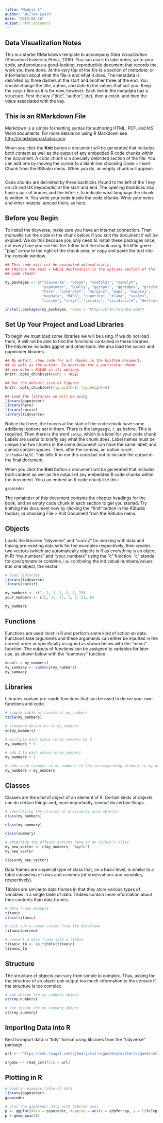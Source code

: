 ---
title: "Module 1"
author: "Willow Leach"
date: "2023-03-16"
output: html_document
---
   
## Data Visualization Notes

This is a starter RMarkdown template to accompany *Data Visualization* (Princeton University Press, 2019). You can use it to take notes, write your code, and produce a good-looking, reproducible document that records the work you have done. At the very top of the file is a section of *metadata*, or information about what the file is and what it does. The metadata is delimited by three dashes at the start and another three at the end. You should change the title, author, and date to the values that suit you. Keep the `output` line as it is for now, however. Each line in the metadata has a structure. First the *key* ("title", "author", etc), then a colon, and then the *value* associated with the key.  

## This is an RMarkdown File

Markdown is a simple formatting syntax for authoring HTML, PDF, and MS Word documents. For more details on using R Markdown see <http://rmarkdown.rstudio.com>.

When you click the **Knit** button a document will be generated that includes both content as well as the output of any embedded R code chunks within the document. A *code chunk* is a specially delimited section of the file. You can add one by moving the cursor to a blank line choosing Code > Insert Chunk from the RStudio menu. When you do, an empty chunk will appear:

```{r}


```

Code chunks are delimited by three backticks (found to the left of the 1 key on US and UK keyboards) at the start and end. The opening backticks also have a pair of braces and the letter `r`, to indicate what language the chunk is written in. You write your code inside the code chunks. Write your notes and other material around them, as here. 

## Before you Begin

To install the tidyverse, make sure you have an Internet connection. Then *manually* run the code in the chunk below. If you knit the document if will be skipped. We do this because you only need to install these packages once, not every time you run this file. Either knit the chunk using the little green "play" arrow to the right of the chunk area, or copy and paste the text into the console window.

```{r install, eval = FALSE}

## This code will not be evaluated automatically.
## (Notice the eval = FALSE declaration in the options section of the
## code chunk)

my_packages <- c("tidyverse", "broom", "coefplot", "cowplot",
                 "gapminder", "GGally", "ggrepel", "ggridges", "gridExtra",
                 "here", "interplot", "margins", "maps", "mapproj",
                 "mapdata", "MASS", "quantreg", "rlang", "scales",
                 "survey", "srvyr", "viridis", "viridisLite", "devtools")

install.packages(my_packages, repos = "http://cran.rstudio.com")

```

## Set Up Your Project and Load Libraries

To begin we must load some libraries we will be using. If we do not load them, R will not be able to find the functions contained in these libraries. The tidyverse includes ggplot and other tools. We also load the socviz and gapminder libraries.

```{r setup, include=FALSE}

## By defult, show code for all chunks in the knitted document,
## as well as the output. To override for a particular chunk
## use echo = FALSE in its options.
knitr::opts_chunk$set(echo = TRUE) 

## Set the default size of figures
knitr::opts_chunk$set(fig.width=8, fig.height=5)  

## Load the libraries we will be using
library(gapminder)
library(here)
library(socviz)
library(tidyverse)

```

Notice that here, the braces at the start of the code chunk have some additional options set in them. There is the language, `r`, as before. This is required. Then there is the word `setup`, which is a label for your code chunk. Labels are useful to briefly say what the chunk does. Label names must be unique (no two chunks in the same document can have the same label) and cannot contain spaces. Then, after the comma, an option is set: `include=FALSE`. This tells R to run this code but not to include the output in the final document. 


When you click the **Knit** button a document will be generated that includes both content as well as the output of any embedded R code chunks within the document. You can embed an R code chunk like this:

```{r look}
gapminder
```

The remainder of this document contains the chapter headings for the book, and an empty code chunk in each section to get you started. Try knitting this document now by clicking the "Knit" button in the RStudio toolbar, or choosing File > Knit Document from the RStudio menu.

## Objects

Loads the libraries "tidyverse" and "socviz" for working with data and having pre-existing data sets for the examples respectively, then creates two vectors (which are automatically objects in R as everything is an object in R) "my_numbers" and "your_numbers" using the "c" function. "c" stands for *concatenate* or *combine*, i.e. combining the individual numbers/values into one object, the vector.

```{r}

# load libraries
library(tidyverse)
library(socviz)

my_numbers <- c(1, 2, 3, 1, 3, 5, 25)
your_numbers <- c(5, 31, 71, 1, 2, 21, 6)

my_numbers

```


## Functions

Functions are used most in R and perform some kind of action on data. Functions take arguments and these arguments can either be inputted in the correct order or specifically assigned as shown below with the "mean" function. The outputs of functions can be assigned to variables for later use, as shown below with the "summary" function.

```{r}

mean(x = my_numbers)
my_summary <- summary(my_numbers)
my_summary

```


## Libraries

Libraries contain pre-made functions that can be used to derive your own functions and code.

```{r}

# simple table of counts of my_numbers
table(my_numbers)

# standard deviation of my_numbers
sd(my_numbers)

# multiply each value in my_numbers by 5
my_numbers * 5

# add 1 to each value in my_numbers
my_numbers + 1

# adds each element of my_numbers to the corresponding element in my_numbers (i.e. adds my_numbers to itself)
my_numbers + my_numbers

```


## Classes

Classes are the *kind* of object of an element of R. Certain kinds of objects can do certain things and, more importantly, *cannot* do certain things.

```{r}
# identifying the classes of previously used objects
class(my_numbers)

class(my_summary)

class(summary)

# observing the effects actions have on an object's class
my_new_vector <- c(my_numbers, "Apple")
my_new_vector

class(my_new_vector)
```

Data frames are a special type of class that, on a basic level, is similar to a table consisting of rows and columns (of observations and variables, respectively).

Tibbles are similar to data frames in that they store various types of variables in a single table of data. Tibbles contain more information about their contents than data frames.

```{r}

# data frame example
titanic
class(titanic)

# pick out a named column from the dataframe
titanic$percent

# convert a data frame into a tibble
titanic_tb <- as_tibble(titanic)
titanic_tb

```


## Structure

The structure of objects can vary from simple to complex. Thus, asking for the structure of an object can output too much information to the console if the structure is too complex.

```{r}

# see inside the my_numbers object
str(my_numbers)

# see inside the my_summary object
str(my_summary)

```

## Importing Data into R

Best to import data in "tidy" format using libraries from the "tidyverse" package.

```{r}

url <- "https://cdn.rawgit.com/kjhealy/viz-organdata/master/organdonation.csv"

organs <- read_csv(file = url)

```

## Plotting in R

```{r}

# load an example table of data
library(gapminder)
gapminder

# plot the gapminder data with labeled axes
p <- ggplot(data = gapminder, mapping = aes(x = gdpPercap, y = lifeExp))
p + geom_point()

```


